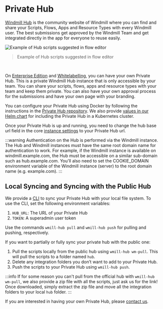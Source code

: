 # Private Hub

[Windmill Hub](https://hub.windmill.dev/) is the community website of Windmill where you can find and share your Scripts, Flows, Apps and Resource Types with every Windmill user. The best submissions get approved by the Windmill Team and get integrated directly in the app for everyone to reuse easily.

![Example of Hub scripts suggested in flow editor](./hub_suggested.png "Example of Hub scripts suggested in flow editor")

> Example of Hub scripts suggested in flow editor

<br/>

On [Enterprise Edition](/pricing) and [Whitelabelling](/pricing), you can have your own Private Hub. This is a private Windmill Hub instance that is only accessible by your team. You can share your scripts, flows, apps and resource types with your team and keep them private. You can also have your own approval process for the submissions and have your own page with your branding.

You can configure your Private Hub using Docker by following the instructions in the [Private Hub repository](https://github.com/windmill-labs/windmillhub-ee-public).
We also provide [values in our Helm chart](https://github.com/windmill-labs/windmill-helm-charts/blob/main/charts/windmill/values.yaml) for including the Private Hub in a Kubernetes cluster.

Once your Private Hub is up and running, you need to change the hub base url field in the core [instance settings](../../advanced/18_instance_settings/index.mdx#private-hub-base-url) to your Private Hub url.

:::warning
Authentication on the Hub is performed via the Windmill instance.
The Hub and Windmill instances must have the same root domain name for authentication to work.
For example, if the Windmill instance is available on windmill.example.com, the Hub must be accessible on a similar sub-domain such as hub.example.com.
You'll also need to set the COOKIE_DOMAIN environment variable of the Windmill instance (server) to the root domain name (e.g. example.com).
:::

## Local Syncing and Syncing with the Public Hub

We provide a [CLI](https://www.npmjs.com/package/@windmill-labs/hub-cli) to sync your Private Hub with your local file system. To use the CLI, set the following environment variables:

1. `HUB_URL`: The URL of your Private Hub
2. `TOKEN`: A superadmin user token

Use the commands `wmill-hub pull` and `wmill-hub push` for pulling and pushing, respectively.

If you want to partially or fully sync your private hub with the public one:

1. Pull the scripts locally from the public hub using `wmill-hub wm-pull`. This will pull the scripts to a folder named `hub`.
2. Delete any integration folders you don’t want to add to your Private Hub.
3. Push the scripts to your Private Hub using `wmill-hub push`.

:::info
If for some reason you can't pull from the official hub with `wmill-hub wm-pull`, we also provide a zip file with all the scripts, just ask us for the link!
Once downloaded, simply extract the zip file and move all the integration folders to your local `hub` folder.
:::

If you are interested in having your own Private Hub, please [contact us](mailto:contact@windmill.dev).